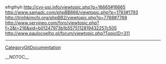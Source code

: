 efrgthyh http://cvv-psi.info/viewtopic.php?p=16665#16665 http://www.samadc.com/phpBB666/viewtopic.php?p=1793#1793 http://trinhkimchi.org/phpBB2/viewtopic.php?p=7768#7768 http://www.servineo.com/foro/viewtopic.php?f=2&t=216&sid=b01247973b1b5575112819432257c505 http://www.paulocoelho.pl/forum/viewtopic.php?TopicID=311
----
[[CategoryGitDocumentation]]

__NOTOC__